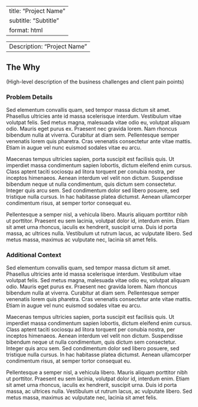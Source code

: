 
---
title: "Project Name"
subtitle: "Subtitle"
format: html
---

---
Description: "Project Name"
---

## The Why

(High-level description of the business challenges and client pain points)

### Problem Details

Sed elementum convallis quam, sed tempor massa dictum sit amet. Phasellus ultricies ante id massa scelerisque interdum. Vestibulum vitae volutpat felis. Sed metus magna, malesuada vitae odio eu, volutpat aliquam odio. Mauris eget purus ex. Praesent nec gravida lorem. Nam rhoncus bibendum nulla at viverra. Curabitur at diam sem. Pellentesque semper venenatis lorem quis pharetra. Cras venenatis consectetur ante vitae mattis. Etiam in augue vel nunc euismod sodales vitae eu arcu.

Maecenas tempus ultricies sapien, porta suscipit est facilisis quis. Ut imperdiet massa condimentum sapien lobortis, dictum eleifend enim cursus. Class aptent taciti sociosqu ad litora torquent per conubia nostra, per inceptos himenaeos. Aenean interdum vel velit non dictum. Suspendisse bibendum neque ut nulla condimentum, quis dictum sem consectetur. Integer quis arcu sem. Sed condimentum dolor sed libero posuere, sed tristique nulla cursus. In hac habitasse platea dictumst. Aenean ullamcorper condimentum risus, at semper tortor consequat eu.

Pellentesque a semper nisl, a vehicula libero. Mauris aliquam porttitor nibh ut porttitor. Praesent eu sem lacinia, volutpat dolor id, interdum enim. Etiam sit amet urna rhoncus, iaculis ex hendrerit, suscipit urna. Duis id porta massa, ac ultrices nulla. Vestibulum ut rutrum lacus, ac vulputate libero. Sed metus massa, maximus ac vulputate nec, lacinia sit amet felis.


### Additional Context

Sed elementum convallis quam, sed tempor massa dictum sit amet. Phasellus ultricies ante id massa scelerisque interdum. Vestibulum vitae volutpat felis. Sed metus magna, malesuada vitae odio eu, volutpat aliquam odio. Mauris eget purus ex. Praesent nec gravida lorem. Nam rhoncus bibendum nulla at viverra. Curabitur at diam sem. Pellentesque semper venenatis lorem quis pharetra. Cras venenatis consectetur ante vitae mattis. Etiam in augue vel nunc euismod sodales vitae eu arcu.

Maecenas tempus ultricies sapien, porta suscipit est facilisis quis. Ut imperdiet massa condimentum sapien lobortis, dictum eleifend enim cursus. Class aptent taciti sociosqu ad litora torquent per conubia nostra, per inceptos himenaeos. Aenean interdum vel velit non dictum. Suspendisse bibendum neque ut nulla condimentum, quis dictum sem consectetur. Integer quis arcu sem. Sed condimentum dolor sed libero posuere, sed tristique nulla cursus. In hac habitasse platea dictumst. Aenean ullamcorper condimentum risus, at semper tortor consequat eu.

Pellentesque a semper nisl, a vehicula libero. Mauris aliquam porttitor nibh ut porttitor. Praesent eu sem lacinia, volutpat dolor id, interdum enim. Etiam sit amet urna rhoncus, iaculis ex hendrerit, suscipit urna. Duis id porta massa, ac ultrices nulla. Vestibulum ut rutrum lacus, ac vulputate libero. Sed metus massa, maximus ac vulputate nec, lacinia sit amet felis.

